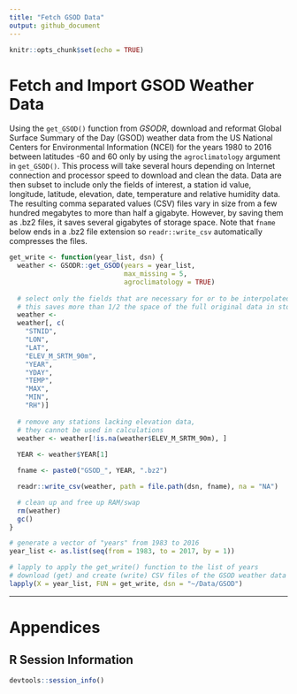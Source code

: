 ```yaml
---
title: "Fetch GSOD Data"
output: github_document
---
```


```r
knitr::opts_chunk$set(echo = TRUE)
```

# Fetch and Import GSOD Weather Data

Using the `get_GSOD()` function from _GSODR_, download and reformat
Global Surface Summary of the Day (GSOD) weather data from the US National
Centers for Environmental Information (NCEI) for the years 1980 to 2016 between
latitudes -60 and 60 only by using the `agroclimatology` argument in
`get_GSOD()`. This process will take several hours depending on Internet
connection and processor speed to download and clean the data. Data are then
subset to include only the fields of interest, a station id value, longitude,
latitude, elevation, date, temperature and relative humidity data. The resulting
comma separated values (CSV) files vary in size from a few hundred megabytes to
more than half a gigabyte. However, by saving them as .bz2 files, it saves
several gigabytes of storage space. Note that `fname` below ends in a .bz2 file
extension so `readr::write_csv` automatically compresses the files.

```R
get_write <- function(year_list, dsn) {
  weather <- GSODR::get_GSOD(years = year_list,
                             max_missing = 5,
                             agroclimatology = TRUE)
  
  # select only the fields that are necessary for or to be interpolated
  # this saves more than 1/2 the space of the full original data in storage
  weather <-
  weather[, c(
    "STNID",
    "LON",
    "LAT",
    "ELEV_M_SRTM_90m",
    "YEAR",
    "YDAY",
    "TEMP",
    "MAX",
    "MIN",
    "RH")]
  
  # remove any stations lacking elevation data,
  # they cannot be used in calculations
  weather <- weather[!is.na(weather$ELEV_M_SRTM_90m), ]
  
  YEAR <- weather$YEAR[1]

  fname <- paste0("GSOD_", YEAR, ".bz2")

  readr::write_csv(weather, path = file.path(dsn, fname), na = "NA")

  # clean up and free up RAM/swap
  rm(weather)
  gc()
}

# generate a vector of "years" from 1983 to 2016
year_list <- as.list(seq(from = 1983, to = 2017, by = 1))

# lapply to apply the get_write() function to the list of years
# download (get) and create (write) CSV files of the GSOD weather data
lapply(X = year_list, FUN = get_write, dsn = "~/Data/GSOD")
```

******

# Appendices

## R Session Information

```r

devtools::session_info()

```
